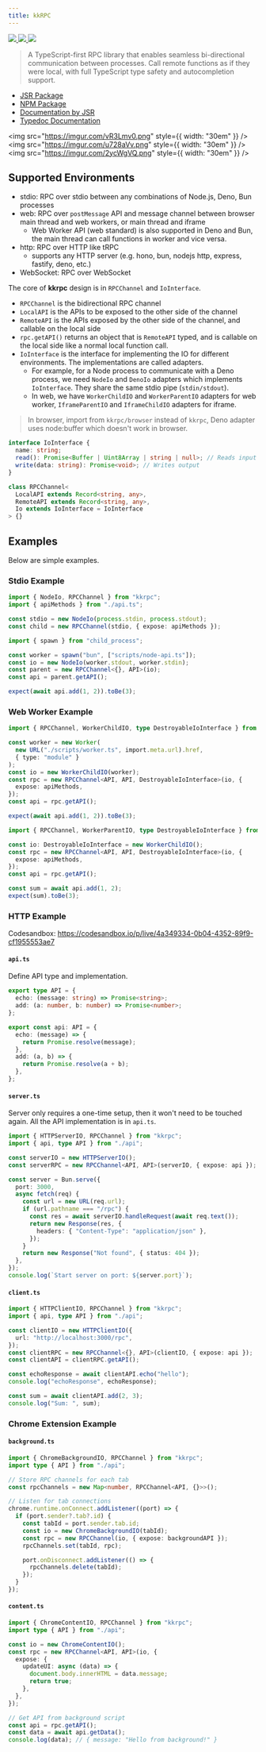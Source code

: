 ```yaml
---
title: kkRPC
---
```


<div className="flex gap-2">
  <a href="https://npmjs.com/package/kkrpc">
    <img src="https://img.shields.io/npm/v/kkrpc" />
  </a>
  <a href="https://jsr.io/@kunkun/kkrpc">
    <img src="https://jsr.io/badges/@kunkun/kkrpc" />
  </a>
  <a href="https://github.com/kunkunsh/kkrpc">
    <img src="https://img.shields.io/github/last-commit/kunkunsh/kkrpc" />
  </a>
</div>

> A TypeScript-first RPC library that enables seamless bi-directional communication between processes.
> Call remote functions as if they were local, with full TypeScript type safety and autocompletion support.

- [JSR Package](https://jsr.io/@kunkun/kkrpc)
- [NPM Package](https://www.npmjs.com/package/kkrpc)
- [Documentation by JSR](https://jsr.io/@kunkun/kkrpc/doc)
- [Typedoc Documentation](https://kunkunsh.github.io/kkrpc/)

<img src="https://imgur.com/vR3Lmv0.png" style={{ width: "30em" }} />
<img src="https://imgur.com/u728aVv.png" style={{ width: "30em" }} />
<img src="https://imgur.com/2ycWgVQ.png" style={{ width: "30em" }} />

## Supported Environments

- stdio: RPC over stdio between any combinations of Node.js, Deno, Bun processes
- web: RPC over `postMessage` API and message channel between browser main thread and web workers, or main thread and iframe
  - Web Worker API (web standard) is also supported in Deno and Bun, the main thread can call functions in worker and vice versa.
- http: RPC over HTTP like tRPC
  - supports any HTTP server (e.g. hono, bun, nodejs http, express, fastify, deno, etc.)
- WebSocket: RPC over WebSocket

The core of **kkrpc** design is in `RPCChannel` and `IoInterface`.

- `RPCChannel` is the bidirectional RPC channel
- `LocalAPI` is the APIs to be exposed to the other side of the channel
- `RemoteAPI` is the APIs exposed by the other side of the channel, and callable on the local side
- `rpc.getAPI()` returns an object that is `RemoteAPI` typed, and is callable on the local side like a normal local function call.
- `IoInterface` is the interface for implementing the IO for different environments. The implementations are called adapters.
  - For example, for a Node process to communicate with a Deno process, we need `NodeIo` and `DenoIo` adapters which implements `IoInterface`. They share the same stdio pipe (`stdin/stdout`).
  - In web, we have `WorkerChildIO` and `WorkerParentIO` adapters for web worker, `IframeParentIO` and `IframeChildIO` adapters for iframe.

> In browser, import from `kkrpc/browser` instead of `kkrpc`, Deno adapter uses node:buffer which doesn't work in browser.

```ts
interface IoInterface {
  name: string;
  read(): Promise<Buffer | Uint8Array | string | null>; // Reads input
  write(data: string): Promise<void>; // Writes output
}

class RPCChannel<
  LocalAPI extends Record<string, any>,
  RemoteAPI extends Record<string, any>,
  Io extends IoInterface = IoInterface
> {}
```

## Examples

Below are simple examples.

### Stdio Example

```ts
import { NodeIo, RPCChannel } from "kkrpc";
import { apiMethods } from "./api.ts";

const stdio = new NodeIo(process.stdin, process.stdout);
const child = new RPCChannel(stdio, { expose: apiMethods });
```

```ts
import { spawn } from "child_process";

const worker = spawn("bun", ["scripts/node-api.ts"]);
const io = new NodeIo(worker.stdout, worker.stdin);
const parent = new RPCChannel<{}, API>(io);
const api = parent.getAPI();

expect(await api.add(1, 2)).toBe(3);
```

### Web Worker Example

```ts
import { RPCChannel, WorkerChildIO, type DestroyableIoInterface } from "kkrpc";

const worker = new Worker(
  new URL("./scripts/worker.ts", import.meta.url).href,
  { type: "module" }
);
const io = new WorkerChildIO(worker);
const rpc = new RPCChannel<API, API, DestroyableIoInterface>(io, {
  expose: apiMethods,
});
const api = rpc.getAPI();

expect(await api.add(1, 2)).toBe(3);
```

```ts
import { RPCChannel, WorkerParentIO, type DestroyableIoInterface } from "kkrpc";

const io: DestroyableIoInterface = new WorkerChildIO();
const rpc = new RPCChannel<API, API, DestroyableIoInterface>(io, {
  expose: apiMethods,
});
const api = rpc.getAPI();

const sum = await api.add(1, 2);
expect(sum).toBe(3);
```

### HTTP Example

Codesandbox: https://codesandbox.io/p/live/4a349334-0b04-4352-89f9-cf1955553ae7

#### `api.ts`

Define API type and implementation.

```ts
export type API = {
  echo: (message: string) => Promise<string>;
  add: (a: number, b: number) => Promise<number>;
};

export const api: API = {
  echo: (message) => {
    return Promise.resolve(message);
  },
  add: (a, b) => {
    return Promise.resolve(a + b);
  },
};
```

#### `server.ts`

Server only requires a one-time setup, then it won't need to be touched again.
All the API implementation is in `api.ts`.

```ts
import { HTTPServerIO, RPCChannel } from "kkrpc";
import { api, type API } from "./api";

const serverIO = new HTTPServerIO();
const serverRPC = new RPCChannel<API, API>(serverIO, { expose: api });

const server = Bun.serve({
  port: 3000,
  async fetch(req) {
    const url = new URL(req.url);
    if (url.pathname === "/rpc") {
      const res = await serverIO.handleRequest(await req.text());
      return new Response(res, {
        headers: { "Content-Type": "application/json" },
      });
    }
    return new Response("Not found", { status: 404 });
  },
});
console.log(`Start server on port: ${server.port}`);
```

#### `client.ts`

```ts
import { HTTPClientIO, RPCChannel } from "kkrpc";
import { api, type API } from "./api";

const clientIO = new HTTPClientIO({
  url: "http://localhost:3000/rpc",
});
const clientRPC = new RPCChannel<{}, API>(clientIO, { expose: api });
const clientAPI = clientRPC.getAPI();

const echoResponse = await clientAPI.echo("hello");
console.log("echoResponse", echoResponse);

const sum = await clientAPI.add(2, 3);
console.log("Sum: ", sum);
```

### Chrome Extension Example

#### `background.ts`

```ts
import { ChromeBackgroundIO, RPCChannel } from "kkrpc";
import type { API } from "./api";

// Store RPC channels for each tab
const rpcChannels = new Map<number, RPCChannel<API, {}>>();

// Listen for tab connections
chrome.runtime.onConnect.addListener((port) => {
  if (port.sender?.tab?.id) {
    const tabId = port.sender.tab.id;
    const io = new ChromeBackgroundIO(tabId);
    const rpc = new RPCChannel(io, { expose: backgroundAPI });
    rpcChannels.set(tabId, rpc);

    port.onDisconnect.addListener(() => {
      rpcChannels.delete(tabId);
    });
  }
});
```

#### `content.ts`

```ts
import { ChromeContentIO, RPCChannel } from "kkrpc";
import type { API } from "./api";

const io = new ChromeContentIO();
const rpc = new RPCChannel<API, API>(io, {
  expose: {
    updateUI: async (data) => {
      document.body.innerHTML = data.message;
      return true;
    },
  },
});

// Get API from background script
const api = rpc.getAPI();
const data = await api.getData();
console.log(data); // { message: "Hello from background!" }
```

